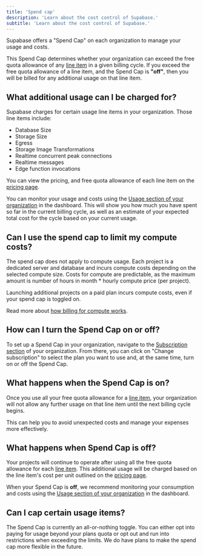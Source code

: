 ```yaml
---
title: 'Spend cap'
description: 'Learn about the cost control of Supabase.'
subtitle: 'Learn about the cost control of Supabase.'
---
```


Supabase offers a "Spend Cap" on each organization to manage your usage and costs.

This Spend Cap determines whether your organization can exceed the free quota allowance of any [line item](#what-additional-usage-can-i-be-charged-for) in a given billing cycle. If you exceed the free quota allowance of a line item, and the Spend Cap is **"off"**, then you will be billed for any additional usage on that line item.

## What additional usage can I be charged for?

Supabase charges for certain usage line items in your organization. Those line items include:

- Database Size
- Storage Size
- Egress
- Storage Image Transformations
- Realtime concurrent peak connections
- Realtime messages
- Edge function invocations

You can view the pricing, and free quota allowance of each line item on the [pricing page](/pricing).

You can monitor your usage and costs using the [Usage section of your organization](https://supabase.com/dashboard/org/_/usage) in the dashboard.
This will show you how much you have spent so far in the current billing cycle, as well as an estimate of your expected total cost for the cycle based on your current usage.

## Can I use the spend cap to limit my compute costs?

The spend cap does not apply to compute usage. Each project is a dedicated server and database and incurs compute costs depending on the selected compute size. Costs for compute are predictable, as the maximum amount is number of hours in month \* hourly compute price (per project).

Launching additional projects on a paid plan incurs compute costs, even if your spend cap is toggled on.

Read more about [how billing for compute works](https://supabase.com/docs/guides/platform/org-based-billing#usage-based-billing-for-compute).

## How can I turn the Spend Cap on or off?

To set up a Spend Cap in your organization, navigate to the [Subscription section](https://supabase.com/dashboard/org/_/billing) of your organization.
From there, you can click on "Change subscription" to select the plan you want to use and, at the same time, turn on or off the Spend Cap.

## What happens when the Spend Cap is on?

Once you use all your free quota allowance for a [line item](#what-additional-usage-can-i-be-charged-for), your organization will not allow any further usage on that line item until the next billing cycle begins.

This can help you to avoid unexpected costs and manage your expenses more effectively.

## What happens when Spend Cap is off?

Your projects will continue to operate after using all the free quota allowance for each [line item](#what-additional-usage-can-i-be-charged-for).
This additional usage will be charged based on the line item's cost per unit outlined on the [pricing page](/pricing).

<Admonition type="note">

When your Spend Cap is **off**, we recommend monitoring your consumption and costs using the [Usage section of your organization](https://supabase.com/dashboard/org/_/usage) in the dashboard.

</Admonition>

## Can I cap certain usage items?

The Spend Cap is currently an all-or-nothing toggle. You can either opt into paying for usage beyond your plans quota or opt out and run into restrictions when exceeding the limits. We do have plans to make the spend cap more flexible in the future.
